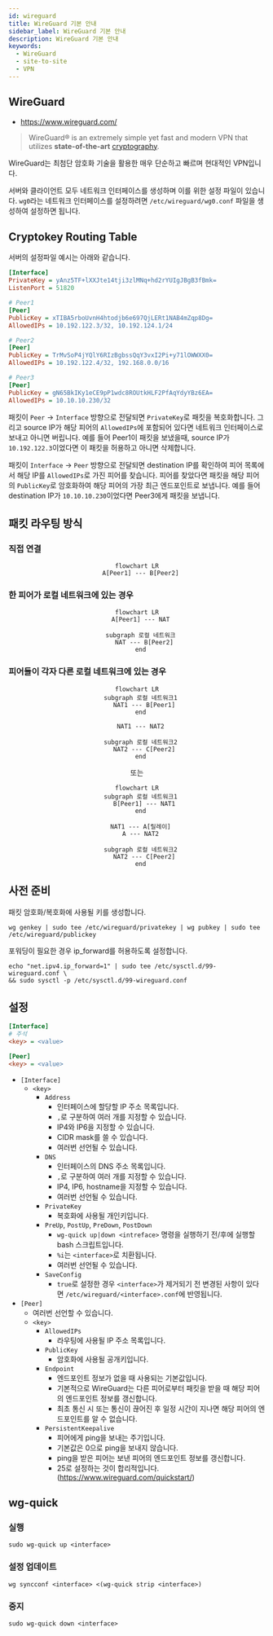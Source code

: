 ```yaml
---
id: wireguard
title: WireGuard 기본 안내
sidebar_label: WireGuard 기본 안내
description: WireGuard 기본 안내
keywords:
  - WireGuard
  - site-to-site
  - VPN
---
```


## WireGuard

- https://www.wireguard.com/

> WireGuard® is an extremely simple yet fast and modern VPN that utilizes **state-of-the-art** [cryptography](https://www.wireguard.com/protocol/).

WireGuard는 최첨단 암호화 기술을 활용한 매우 단순하고 빠르며 현대적인 VPN입니다.

서버와 클라이언트 모두 네트워크 인터페이스를 생성하며 이를 위한 설정 파일이 있습니다. `wg0`라는 네트워크 인터페이스를 설정하려면 `/etc/wireguard/wg0.conf` 파일을 생성하여 설정하면 됩니다.

## Cryptokey Routing Table

서버의 설정파일 예시는 아래와 같습니다.

```ini title="/etc/wireguard/wg0.conf"
[Interface]
PrivateKey = yAnz5TF+lXXJte14tji3zlMNq+hd2rYUIgJBgB3fBmk=
ListenPort = 51820

# Peer1
[Peer]
PublicKey = xTIBA5rboUvnH4htodjb6e697QjLERt1NAB4mZqp8Dg=
AllowedIPs = 10.192.122.3/32, 10.192.124.1/24

# Peer2
[Peer]
PublicKey = TrMvSoP4jYQlY6RIzBgbssQqY3vxI2Pi+y71lOWWXX0=
AllowedIPs = 10.192.122.4/32, 192.168.0.0/16

# Peer3
[Peer]
PublicKey = gN65BkIKy1eCE9pP1wdc8ROUtkHLF2PfAqYdyYBz6EA=
AllowedIPs = 10.10.10.230/32
```

패킷이 `Peer` -\> `Interface` 방향으로 전달되면 `PrivateKey`로 패킷을 복호화합니다. 그리고 source IP가 해당 피어의 `AllowedIPs`에 포함되어 있다면 네트워크 인터페이스로 보내고 아니면 버립니다. 예를 들어 Peer1이 패킷을 보냈을때, source IP가 `10.192.122.3`이었다면 이 패킷을 허용하고 아니면 삭제합니다.

패킷이 `Interface` -\> `Peer` 방향으로 전달되면 destination IP를 확인하여 피어 목록에서 해당 IP를 `AllowedIPs`로 가진 피어를 찾습니다. 피어를 찾았다면 패킷을 해당 피어의 `PublicKey`로 암호화하여 해당 피어의 가장 최근 엔드포인트로 보냅니다. 예를 들어 destination IP가 `10.10.10.230`이었다면 Peer3에게 패킷을 보냅니다.

## 패킷 라우팅 방식

### 직접 연결

<center>

```mermaid
flowchart LR
  A[Peer1] --- B[Peer2]
```

</center>

### 한 피어가 로컬 네트워크에 있는 경우

<center>

```mermaid
flowchart LR
  A[Peer1] --- NAT

  subgraph 로컬 네트워크
    NAT --- B[Peer2]
  end
```

</center>

### 피어들이 각자 다른 로컬 네트워크에 있는 경우

<center>

```mermaid
flowchart LR
  subgraph 로컬 네트워크1
    NAT1 --- B[Peer1]
  end

  NAT1 --- NAT2

  subgraph 로컬 네트워크2
    NAT2 --- C[Peer2]
  end
```

</center>

<center>또는</center>

<center>

```mermaid
flowchart LR
  subgraph 로컬 네트워크1
    B[Peer1] --- NAT1
  end

  NAT1 --- A[릴레이]
  A --- NAT2

  subgraph 로컬 네트워크2
    NAT2 --- C[Peer2]
  end
```

</center>

## 사전 준비

패킷 암호화/복호화에 사용될 키를 생성합니다.

```shell
wg genkey | sudo tee /etc/wireguard/privatekey | wg pubkey | sudo tee /etc/wireguard/publickey
```

포워딩이 필요한 경우 ip_forward를 허용하도록 설정합니다.

```shell
echo "net.ipv4.ip_forward=1" | sudo tee /etc/sysctl.d/99-wireguard.conf \
&& sudo sysctl -p /etc/sysctl.d/99-wireguard.conf
```

## 설정

```ini title="/etc/wireguard/<interface>.conf"
[Interface]
# 주석
<key> = <value>

[Peer]
<key> = <value>
```

- `[Interface]`
  - `<key>`
    - `Address`
      - 인터페이스에 할당할 IP 주소 목록입니다.
      - `,`로 구분하여 여러 개를 지정할 수 있습니다.
      - IP4와 IP6을 지정할 수 있습니다.
      - CIDR mask를 쓸 수 있습니다.
      - 여러번 선언될 수 있습니다.
    - `DNS`
      - 인터페이스의 DNS 주소 목록입니다.
      - `,`로 구분하여 여러 개를 지정할 수 있습니다.
      - IP4, IP6, hostname을 지정할 수 있습니다.
      - 여러번 선언될 수 있습니다.
    - `PrivateKey`
      - 복호화에 사용될 개인키입니다.
    - `PreUp`, `PostUp`, `PreDown`, `PostDown`
      - `wg-quick up|down <intreface>` 명령을 실행하기 전/후에 실행할 bash 스크립트입니다.
      - `%i`는 `<interface>`로 치환됩니다.
      - 여러번 선언될 수 있습니다.
    - `SaveConfig`
      - `true`로 설정한 경우 `<interface>`가 제거되기 전 변경된 사항이 있다면 `/etc/wireguard/<interface>.conf`에 반영됩니다.
- `[Peer]`
  - 여러번 선언할 수 있습니다.
  - `<key>`
    - `AllowedIPs`
      - 라우팅에 사용될 IP 주소 목록입니다.
    - `PublicKey`
      - 암호화에 사용될 공개키입니다.
    - `Endpoint`
      - 엔드포인트 정보가 없을 때 사용되는 기본값입니다.
      - 기본적으로 WireGuard는 다른 피어로부터 패킷을 받을 때 해당 피어의 엔드포인트 정보를 갱신합니다.
      - 최초 통신 시 또는 통신이 끊어진 후 일정 시간이 지나면 해당 피어의 엔드포인트를 알 수 없습니다.
    - `PersistentKeepalive`
      - 피어에게 ping을 보내는 주기입니다.
      - 기본값은 0으로 ping을 보내지 않습니다.
      - ping을 받은 피어는 보낸 피어의 엔드포인트 정보를 갱신합니다.
      - 25로 설정하는 것이 합리적입니다.(https://www.wireguard.com/quickstart/)

## wg-quick

### 실행

```shell
sudo wg-quick up <interface>
```

### 설정 업데이트

```shell
wg syncconf <interface> <(wg-quick strip <interface>)
```

### 중지

```shell
sudo wg-quick down <interface>
```
